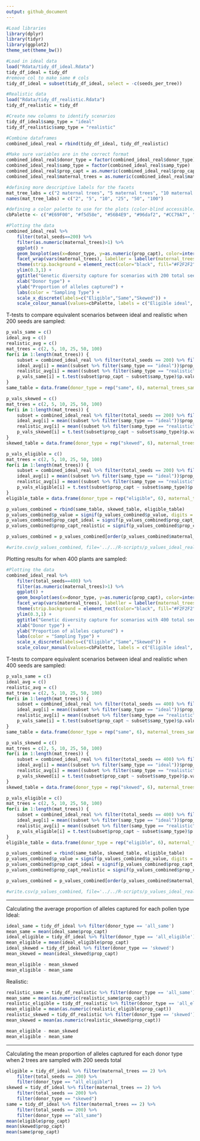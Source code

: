 ```yaml
---
output: github_document
---
```


```r
#Load libraries 
library(dplyr)
library(tidyr)
library(ggplot2)
theme_set(theme_bw())

#Load in ideal data 
load("Rdata/tidy_df_ideal.Rdata")
tidy_df_ideal = tidy_df
#remove col to make same # cols 
tidy_df_ideal = subset(tidy_df_ideal, select = -c(seeds_per_tree))

#Realistic data
load("Rdata/tidy_df_realistic.Rdata")
tidy_df_realistic = tidy_df

#Create new columns to identify scenarios 
tidy_df_ideal$samp_type = "ideal"
tidy_df_realistic$samp_type = "realistic"

#Combine dataframes
combined_ideal_real = rbind(tidy_df_ideal, tidy_df_realistic)
```

```r
#Make sure variables are in the correct format 
combined_ideal_real$donor_type = factor(combined_ideal_real$donor_type)
combined_ideal_real$samp_type = factor(combined_ideal_real$samp_type)
combined_ideal_real$prop_capt = as.numeric(combined_ideal_real$prop_capt)
combined_ideal_real$maternal_trees = as.numeric(combined_ideal_real$maternal_trees)
```

```r
#defining more descriptive labels for the facets 
mat_tree_labs = c("2 maternal trees", "5 maternal trees", "10 maternal trees", "25 maternal trees", "50 maternal trees", "100 maternal trees")
names(mat_tree_labs) = c("2", "5", "10", "25", "50", "100")

#defining a color palette to use for the plots (color-blind accessible)
cbPalette <- c("#E69F00", "#f5d58e", "#56B4E9", "#96daf2", "#CC79A7", "#fcd2e9")

#Plotting the data
combined_ideal_real %>%
    filter(total_seeds==200) %>%
    filter(as.numeric(maternal_trees)>1) %>%
    ggplot() +
    geom_boxplot(aes(x=donor_type, y=as.numeric(prop_capt), color=interaction(samp_type, donor_type))) +
    facet_wrap(vars(maternal_trees), labeller = labeller(maternal_trees = mat_tree_labs)) +
    theme(strip.background = element_rect(color="black", fill="#F2F2F2", linetype="solid")) +
    ylim(0.3,1) + 
    ggtitle("Genetic diversity capture for scenarios with 200 total seeds sampled") +
    xlab("Donor type") +
    ylab("Proportion of alleles captured") +
    labs(color = "Sampling Type") +
    scale_x_discrete(labels=c("Eligible","Same","Skewed")) + 
    scale_colour_manual(values=cbPalette, labels = c("Eligible ideal", "Eligible realistic", "Same ideal", "Same realistic", "Skewed ideal", "Skewed realistic"))
```

T-tests to compare equivalent scenarios between ideal and realistic when 200 seeds are sampled: 
```r
p_vals_same = c()
ideal_avg = c()
realistic_avg = c()
mat_trees = c(2, 5, 10, 25, 50, 100)
for(i in 1:length(mat_trees)) {
    subset = combined_ideal_real %>% filter(total_seeds == 200) %>% filter(maternal_trees == mat_trees[i]) %>% filter(donor_type == 'all_same')
    ideal_avg[i] = mean((subset %>% filter(samp_type == "ideal"))$prop_capt)
    realistic_avg[i] = mean((subset %>% filter(samp_type == "realistic"))$prop_capt)
    p_vals_same[i] = t.test(subset$prop_capt ~ subset$samp_type)$p.value   
}
same_table = data.frame(donor_type = rep("same", 6), maternal_trees_samp = mat_trees, tot_seeds_sampled = rep(200, 6), prop_capt_ideal = ideal_avg, prop_capt_realistic = realistic_avg, p_value = p_vals_same)

p_vals_skewed = c()
mat_trees = c(2, 5, 10, 25, 50, 100)
for(i in 1:length(mat_trees)) {
    subset = combined_ideal_real %>% filter(total_seeds == 200) %>% filter(maternal_trees == mat_trees[i]) %>% filter(donor_type == 'skewed')
    ideal_avg[i] = mean((subset %>% filter(samp_type == "ideal"))$prop_capt)
    realistic_avg[i] = mean((subset %>% filter(samp_type == "realistic"))$prop_capt)
    p_vals_skewed[i] = t.test(subset$prop_capt ~ subset$samp_type)$p.value   
}
skewed_table = data.frame(donor_type = rep("skewed", 6), maternal_trees_samp = mat_trees, tot_seeds_sampled = rep(200, 6), prop_capt_ideal = ideal_avg, prop_capt_realistic = realistic_avg, p_value = p_vals_skewed)

p_vals_eligible = c()
mat_trees = c(2, 5, 10, 25, 50, 100)
for(i in 1:length(mat_trees)) {
    subset = combined_ideal_real %>% filter(total_seeds == 200) %>% filter(maternal_trees == mat_trees[i]) %>% filter(donor_type == 'all_eligible')
    ideal_avg[i] = mean((subset %>% filter(samp_type == "ideal"))$prop_capt)
    realistic_avg[i] = mean((subset %>% filter(samp_type == "realistic"))$prop_capt)
    p_vals_eligible[i] = t.test(subset$prop_capt ~ subset$samp_type)$p.value   
}
eligible_table = data.frame(donor_type = rep("eligible", 6), maternal_trees_samp = mat_trees, tot_seeds_sampled = rep(200, 6), prop_capt_ideal = ideal_avg, prop_capt_realistic = realistic_avg, p_value = p_vals_eligible)

p_values_combined = rbind(same_table, skewed_table, eligible_table)
p_values_combined$p_value = signif(p_values_combined$p_value, digits = 3)
p_values_combined$prop_capt_ideal = signif(p_values_combined$prop_capt_ideal)
p_values_combined$prop_capt_realistic = signif(p_values_combined$prop_capt_realistic)

p_values_combined = p_values_combined[order(p_values_combined$maternal_trees),]

#write.csv(p_values_combined, file='../../R-scripts/p_values_ideal_realistic.csv')
```

Plotting results for when 400 plants are sampled: 
```r
#Plotting the data
combined_ideal_real %>%
    filter(total_seeds==400) %>%
    filter(as.numeric(maternal_trees)>1) %>%
    ggplot() +
    geom_boxplot(aes(x=donor_type, y=as.numeric(prop_capt), color=interaction(samp_type, donor_type))) +
    facet_wrap(vars(maternal_trees), labeller = labeller(maternal_trees = mat_tree_labs)) +
    theme(strip.background = element_rect(color="black", fill="#F2F2F2", linetype="solid")) +
    ylim(0.3,1) + 
    ggtitle("Genetic diversity capture for scenarios with 400 total seeds sampled") +
    xlab("Donor type") +
    ylab("Proportion of alleles captured") +
    labs(color = "Sampling Type") +
    scale_x_discrete(labels=c("Eligible","Same","Skewed")) + 
    scale_colour_manual(values=cbPalette, labels = c("Eligible ideal", "Eligible realistic", "Same ideal", "Same realistic", "Skewed ideal", "Skewed realistic"))
```

T-tests to compare equivalent scenarios between ideal and realistic when 400 seeds are sampled: 
```r
p_vals_same = c()
ideal_avg = c()
realistic_avg = c()
mat_trees = c(2, 5, 10, 25, 50, 100)
for(i in 1:length(mat_trees)) {
    subset = combined_ideal_real %>% filter(total_seeds == 400) %>% filter(maternal_trees == mat_trees[i]) %>% filter(donor_type == 'all_same')
    ideal_avg[i] = mean((subset %>% filter(samp_type == "ideal"))$prop_capt)
    realistic_avg[i] = mean((subset %>% filter(samp_type == "realistic"))$prop_capt)
    p_vals_same[i] = t.test(subset$prop_capt ~ subset$samp_type)$p.value   
}
same_table = data.frame(donor_type = rep("same", 6), maternal_trees_samp = mat_trees, tot_seeds_sampled = rep(400, 6), prop_capt_ideal = ideal_avg, prop_capt_realistic = realistic_avg, p_value = p_vals_same)

p_vals_skewed = c()
mat_trees = c(2, 5, 10, 25, 50, 100)
for(i in 1:length(mat_trees)) {
    subset = combined_ideal_real %>% filter(total_seeds == 400) %>% filter(maternal_trees == mat_trees[i]) %>% filter(donor_type == 'skewed')
    ideal_avg[i] = mean((subset %>% filter(samp_type == "ideal"))$prop_capt)
    realistic_avg[i] = mean((subset %>% filter(samp_type == "realistic"))$prop_capt)
    p_vals_skewed[i] = t.test(subset$prop_capt ~ subset$samp_type)$p.value   
}
skewed_table = data.frame(donor_type = rep("skewed", 6), maternal_trees_samp = mat_trees, tot_seeds_sampled = rep(400, 6), prop_capt_ideal = ideal_avg, prop_capt_realistic = realistic_avg, p_value = p_vals_skewed)

p_vals_eligible = c()
mat_trees = c(2, 5, 10, 25, 50, 100)
for(i in 1:length(mat_trees)) {
    subset = combined_ideal_real %>% filter(total_seeds == 400) %>% filter(maternal_trees == mat_trees[i]) %>% filter(donor_type == 'all_eligible')
    ideal_avg[i] = mean((subset %>% filter(samp_type == "ideal"))$prop_capt)
    realistic_avg[i] = mean((subset %>% filter(samp_type == "realistic"))$prop_capt)
    p_vals_eligible[i] = t.test(subset$prop_capt ~ subset$samp_type)$p.value   
}
eligible_table = data.frame(donor_type = rep("eligible", 6), maternal_trees_samp = mat_trees, tot_seeds_sampled = rep(400, 6), prop_capt_ideal = ideal_avg, prop_capt_realistic = realistic_avg, p_value = p_vals_eligible)

p_values_combined = rbind(same_table, skewed_table, eligible_table)
p_values_combined$p_value = signif(p_values_combined$p_value, digits = 3)
p_values_combined$prop_capt_ideal = signif(p_values_combined$prop_capt_ideal)
p_values_combined$prop_capt_realistic = signif(p_values_combined$prop_capt_realistic)

p_values_combined = p_values_combined[order(p_values_combined$maternal_trees),]

#write.csv(p_values_combined, file='../../R-scripts/p_values_ideal_realistic_400.csv')
```

  
***  
  
Calculating the average proportion of alleles captured for each pollen type
Ideal: 
```r
ideal_same = tidy_df_ideal %>% filter(donor_type == 'all_same')
mean_same = mean(ideal_same$prop_capt)
ideal_eligible = tidy_df_ideal %>% filter(donor_type == 'all_eligible')
mean_eligible = mean(ideal_eligible$prop_capt)
ideal_skewed = tidy_df_ideal %>% filter(donor_type == 'skewed')
mean_skewed = mean(ideal_skewed$prop_capt)

mean_eligible - mean_skewed
mean_eligible - mean_same
```
Realistic: 
```r
realistic_same = tidy_df_realistic %>% filter(donor_type == 'all_same')
mean_same = mean(as.numeric(realistic_same$prop_capt))
realistic_eligible = tidy_df_realistic %>% filter(donor_type == 'all_eligible')
mean_eligible = mean(as.numeric(realistic_eligible$prop_capt))
realistic_skewed = tidy_df_realistic %>% filter(donor_type == 'skewed')
mean_skewed = mean(as.numeric(realistic_skewed$prop_capt))

mean_eligible - mean_skewed
mean_eligible - mean_same
```

***  
  
Calculating the mean proportion of alleles captured for each donor type when 2 trees are sampled with 200 seeds total 
```r
eligible = tidy_df_ideal %>% filter(maternal_trees == 2) %>% 
    filter(total_seeds == 200) %>%
    filter(donor_type == "all_eligible")
skewed = tidy_df_ideal %>% filter(maternal_trees == 2) %>% 
    filter(total_seeds == 200) %>%
    filter(donor_type == "skewed")
same = tidy_df_ideal %>% filter(maternal_trees == 2) %>% 
    filter(total_seeds == 200) %>%
    filter(donor_type == "all_same")
mean(eligible$prop_capt)
mean(skewed$prop_capt)
mean(same$prop_capt)
```